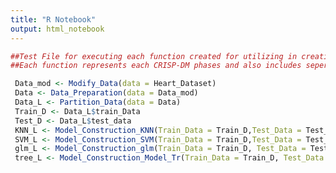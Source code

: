 ---
title: "R Notebook"
output: html_notebook
---


```{r warning=FALSE}

##Test File for executing each function created for utilizing in creating shinyapp
##Each function represents each CRISP-DM phases and also includes seperate functions for each Model Constructed: KNN,SVM,Decision Tree and glm. 

 Data_mod <- Modify_Data(data = Heart_Dataset)
 Data <- Data_Preparation(data = Data_mod)
 Data_L <- Partition_Data(data = Data)
 Train_D <- Data_L$train_Data
 Test_D <- Data_L$test_data
 KNN_L <- Model_Construction_KNN(Train_Data = Train_D,Test_Data = Test_D)
 SVM_L <- Model_Construction_SVM(Train_Data = Train_D,Test_Data = Test_D)
 glm_L <- Model_Construction_glm(Train_Data = Train_D, Test_Data = Test_D)
 tree_L <- Model_Construction_Model_Tr(Train_Data = Train_D, Test_Data = Test_D)


```

